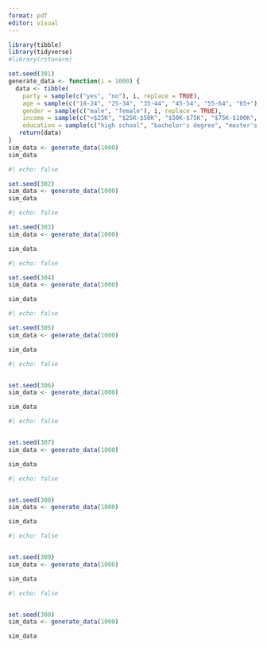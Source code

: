 ```yaml
---
format: pdf
editor: visual
---
```


```r
library(tibble)
library(tidyverse)
#library(rstanarm)
```

```r
set.seed(301)
generate_data <- function(i = 1000) {
  data <- tibble(
    party = sample(c("yes", "no"), i, replace = TRUE),
    age = sample(c("18-24", "25-34", "35-44", "45-54", "55-64", "65+"), i, replace = TRUE),
    gender = sample(c("male", "female"), i, replace = TRUE),
    income = sample(c("<$25K", "$25K-$50K", "$50K-$75K", "$75K-$100K", ">$100K"), i, replace = TRUE),
    education = sample(c("high school", "bachelor's degree", "master's degree", "PhD"), i, replace = TRUE))
   return(data)
}
sim_data <- generate_data(1000)
sim_data

```


```r
#| echo: false

set.seed(302)
sim_data <- generate_data(1000)
sim_data
```

```r
#| echo: false

set.seed(303)
sim_data <- generate_data(1000)

sim_data
```

```r
#| echo: false

set.seed(304)
sim_data <- generate_data(1000)

sim_data
```


```r
#| echo: false

set.seed(305)
sim_data <- generate_data(1000)

sim_data
```

```r
#| echo: false


set.seed(306)
sim_data <- generate_data(1000)

sim_data
```

```r
#| echo: false


set.seed(307)
sim_data <- generate_data(1000)

sim_data
```

```r
#| echo: false


set.seed(308)
sim_data <- generate_data(1000)

sim_data
```

```r
#| echo: false


set.seed(309)
sim_data <- generate_data(1000)

sim_data
```

```r
#| echo: false


set.seed(300)
sim_data <- generate_data(1000)

sim_data
```
